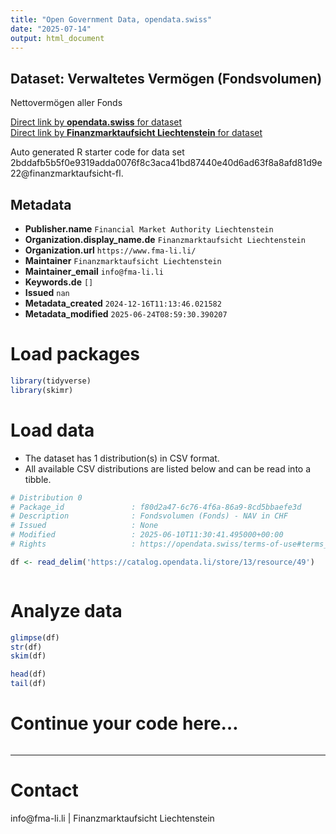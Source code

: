```yaml
---
title: "Open Government Data, opendata.swiss"
date: "2025-07-14"
output: html_document
---
```


## Dataset: Verwaltetes Vermögen (Fondsvolumen)

Nettovermögen aller Fonds

[Direct link by **opendata.swiss** for dataset](https://opendata.swiss/de/dataset/verwaltetes-vermogen-fondsvolumen)<br>
[Direct link by **Finanzmarktaufsicht Liechtenstein** for dataset]()

Auto generated R starter code for data set 2bddafb5b5f0e9319adda0076f8c3aca41bd87440e40d6ad63f8a8afd81d9e22@finanzmarktaufsicht-fl.

## Metadata

- **Publisher.name** `Financial Market Authority Liechtenstein`
- **Organization.display_name.de** `Finanzmarktaufsicht Liechtenstein`
- **Organization.url** `https://www.fma-li.li/`
- **Maintainer** `Finanzmarktaufsicht Liechtenstein`
- **Maintainer_email** `info@fma-li.li`
- **Keywords.de** `[]`
- **Issued** `nan`
- **Metadata_created** `2024-12-16T11:13:46.021582`
- **Metadata_modified** `2025-06-24T08:59:30.390207`


# Load packages

```r

library(tidyverse)
library(skimr)

```

# Load data

-   The dataset has 1 distribution(s) in CSV format.
-   All available CSV distributions are listed below and can be read into a tibble.

```r

# Distribution 0
# Package_id               : f80d2a47-6c76-4f6a-86a9-8cd5bbaefe3d
# Description              : Fondsvolumen (Fonds) - NAV in CHF
# Issued                   : None
# Modified                 : 2025-06-10T11:30:41.495000+00:00
# Rights                   : https://opendata.swiss/terms-of-use#terms_by

df <- read_delim('https://catalog.opendata.li/store/13/resource/49')



```

# Analyze data

```r

glimpse(df)
str(df)
skim(df)

head(df)
tail(df)

```

# Continue your code here...

```r

```

------------------------------------------------------------------------

# Contact

info@fma-li.li | Finanzmarktaufsicht Liechtenstein
